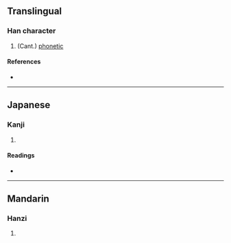 {{character info/new}}
==Translingual==

===Han character===
{{Han char|rn=30|rad=口|as=04|sn=7|four=|canj=RMMI|ids=⿰口云}}

# (Cant.) [[phonetic]]

====References====
* {{Han ref|kx=0181.191|dkj=03422|hdz=10585.061|uh=544D|ud=21581}}

----

==Japanese==

===Kanji===
{{ja-kanji|grade=|rs=口04}}

# {{defn|lang=ja|sort=口04}}

====Readings====
* {{ja-readings|on=[[うん]] (un), [[ごう]] (gō), [[おん]] (on), [[ぐ]] (gu), [[いん]] (in)|kun=[[ほえる]] (hoeru)}}

----

==Mandarin==

===Hanzi===
{{cmn-hanzi|pin=[[hōng]] ([[hong1]])|wg=hung<sup>1</sup>}}

# {{defn|lang=cmn|sort=口04}}